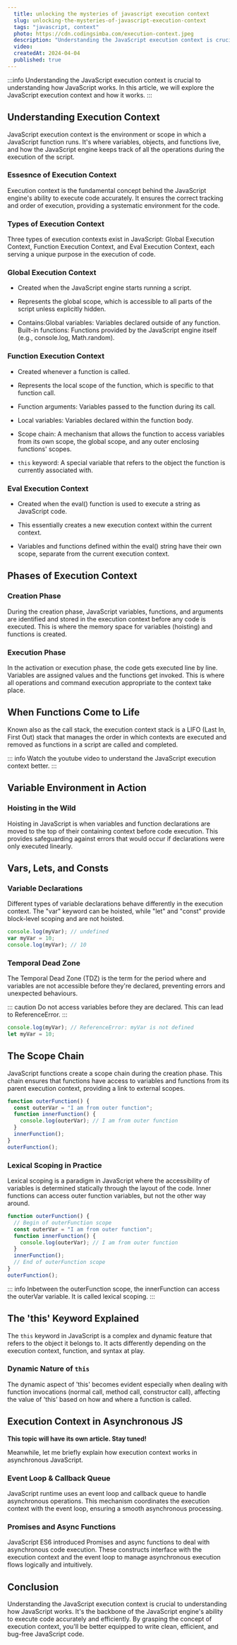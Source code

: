 ```yaml
---
  title: unlocking the mysteries of javascript execution context
  slug: unlocking-the-mysteries-of-javascript-execution-context
  tags: "javascript, context"
  photo: https://cdn.codingsimba.com/execution-context.jpeg
  description: "Understanding the JavaScript execution context is crucial to understanding how JavaScript works. In this article, we will explore the JavaScript execution context and how it works."
  video: 
  createdAt: 2024-04-04
  published: true 
---
```


:::info
Understanding the JavaScript execution context is crucial to understanding how JavaScript works. In this article, we will explore the JavaScript execution context and how it works.
:::

## Understanding Execution Context

JavaScript execution context is the environment or scope in which a JavaScript function runs. It's where variables, objects, and functions live, and how the JavaScript engine keeps track of all the operations during the execution of the script.

### Essesnce of Execution Context

Execution context is the fundamental concept behind the JavaScript engine's ability to execute code accurately. It ensures the correct tracking and order of execution, providing a systematic environment for the code.

### Types of Execution Context

Three types of execution contexts exist in JavaScript: Global Execution Context, Function Execution Context, and Eval Execution Context, each serving a unique purpose in the execution of code.

### Global Execution Context

- Created when the JavaScript engine starts running a script.

- Represents the global scope, which is accessible to all parts of the script unless explicitly hidden.

- Contains:Global variables: Variables declared outside of any function.
  Built-in functions: Functions provided by the JavaScript engine itself (e.g., console.log, Math.random).

### Function Execution Context

- Created whenever a function is called.

- Represents the local scope of the function, which is specific to that function call.
- Function arguments: Variables passed to the function during its call.
- Local variables: Variables declared within the function body.
- Scope chain: A mechanism that allows the function to access variables from its own scope, the global scope, and any outer enclosing functions' scopes.
- `this` keyword: A special variable that refers to the object the function is currently associated with.

### Eval Execution Context

- Created when the eval() function is used to execute a string as JavaScript code.

- This essentially creates a new execution context within the current context.
- Variables and functions defined within the eval() string have their own scope, separate from the current execution context.

## Phases of Execution Context

### Creation Phase

During the creation phase, JavaScript variables, functions, and arguments are identified and stored in the execution context before any code is executed. This is where the memory space for variables (hoisting) and functions is created.

### Execution Phase

In the activation or execution phase, the code gets executed line by line. Variables are assigned values and the functions get invoked. This is where all operations and command execution appropriate to the context take place.

## When Functions Come to Life

Known also as the call stack, the execution context stack is a LIFO (Last In, First Out) stack that manages the order in which contexts are executed and removed as functions in a script are called and completed.

::: info
Watch the youtube video to understand the JavaScript execution context better.
:::

## Variable Environment in Action

### Hoisting in the Wild

Hoisting in JavaScript is when variables and function declarations are moved to the top of their containing context before code execution. This provides safeguarding against errors that would occur if declarations were only executed linearly.

## Vars, Lets, and Consts

### Variable Declarations

Different types of variable declarations behave differently in the execution context. The "var" keyword can be hoisted, while "let" and "const" provide block-level scoping and are not hoisted.

```javascript
console.log(myVar); // undefined
var myVar = 10;
console.log(myVar); // 10
```

### Temporal Dead Zone

The Temporal Dead Zone (TDZ) is the term for the period where and variables are not accessible before they're declared, preventing errors and unexpected behaviours.

::: caution
Do not access variables before they are declared. This can lead to ReferenceError.
:::

```javascript
console.log(myVar); // ReferenceError: myVar is not defined
let myVar = 10;
```

## The Scope Chain

JavaScript functions create a scope chain during the creation phase. This chain ensures that functions have access to variables and functions from its parent execution context, providing a link to external scopes.

```javascript
function outerFunction() {
  const outerVar = "I am from outer function";
  function innerFunction() {
    console.log(outerVar); // I am from outer function
  }
  innerFunction();
}
outerFunction();
```

### Lexical Scoping in Practice

Lexical scoping is a paradigm in JavaScript where the accessibility of variables is determined statically through the layout of the code. Inner functions can access outer function variables, but not the other way around.

```javascript
function outerFunction() {
  // Begin of outerFunction scope
  const outerVar = "I am from outer function";
  function innerFunction() {
    console.log(outerVar); // I am from outer function
  }
  innerFunction();
  // End of outerFunction scope
}
outerFunction();
```

::: info
Inbetween the outerFunction scope, the innerFunction can access the outerVar variable. It is called lexical scoping.
:::

## The 'this' Keyword Explained

The `this` keyword in JavaScript is a complex and dynamic feature that refers to the object it belongs to. It acts differently depending on the execution context, function, and syntax at play.

### Dynamic Nature of `this`

The dynamic aspect of 'this' becomes evident especially when dealing with function invocations (normal call, method call, constructor call), affecting the value of 'this' based on how and where a function is called.

## Execution Context in Asynchronous JS

**This topic will have its own article. Stay tuned!**

Meanwhile, let me briefly explain how execution context works in asynchronous JavaScript.

### Event Loop & Callback Queue

JavaScript runtime uses an event loop and callback queue to handle asynchronous operations. This mechanism coordinates the execution context with the event loop, ensuring a smooth asynchronous processing.

### Promises and Async Functions

JavaScript ES6 introduced Promises and async functions to deal with asynchronous code execution. These constructs interface with the execution context and the event loop to manage asynchronous execution flows logically and intuitively.

## Conclusion

Understanding the JavaScript execution context is crucial to understanding how JavaScript works. It's the backbone of the JavaScript engine's ability to execute code accurately and efficiently. By grasping the concept of execution context, you'll be better equipped to write clean, efficient, and bug-free JavaScript code.
